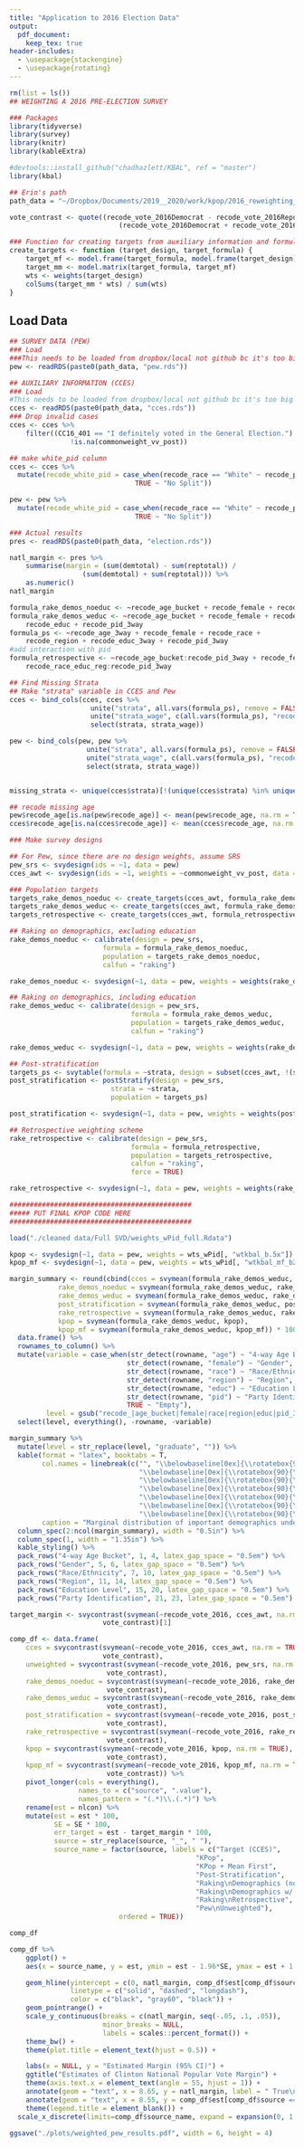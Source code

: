 ```yaml
---
title: "Application to 2016 Election Data"
output: 
  pdf_document:
    keep_tex: true
header-includes:
  - \usepackage{stackengine}
  - \usepackage{rotating}
---
```


```r
rm(list = ls())
## WEIGHTING A 2016 PRE-ELECTION SURVEY

### Packages
library(tidyverse)
library(survey)
library(knitr)
library(kableExtra)

#devtools::install_github("chadhazlett/KBAL", ref = "master") 
library(kbal)
```


```r

## Erin's path
path_data = "~/Dropbox/Documents/2019__2020/work/kpop/2016_reweighting_example/data/"
```

```r
vote_contrast <- quote((recode_vote_2016Democrat - recode_vote_2016Republican) /
                           (recode_vote_2016Democrat + recode_vote_2016Republican))

### Function for creating targets from auxiliary information and formula
create_targets <- function (target_design, target_formula) {
    target_mf <- model.frame(target_formula, model.frame(target_design))
    target_mm <- model.matrix(target_formula, target_mf)
    wts <- weights(target_design)
    colSums(target_mm * wts) / sum(wts)
}

```

## Load Data

```r
## SURVEY DATA (PEW)
### Load
###This needs to be loaded from dropbox/local not github bc it's too big
pew <- readRDS(paste0(path_data, "pew.rds"))

## AUXILIARY INFORMATION (CCES)
### Load
#This needs to be loaded from dropbox/local not github bc it's too big
cces <- readRDS(paste0(path_data, "cces.rds"))
### Drop invalid cases
cces <- cces %>%
    filter((CC16_401 == "I definitely voted in the General Election.") &
               !is.na(commonweight_vv_post))

## make white_pid column
cces <- cces %>%
  mutate(recode_white_pid = case_when(recode_race == "White" ~ recode_pid_3way,
                               TRUE ~ "No Split"))

pew <- pew %>%
  mutate(recode_white_pid = case_when(recode_race == "White" ~ recode_pid_3way,
                               TRUE ~ "No Split"))

### Actual results
pres <- readRDS(paste0(path_data, "election.rds"))

natl_margin <- pres %>%
    summarise(margin = (sum(demtotal) - sum(reptotal)) /
                  (sum(demtotal) + sum(reptotal))) %>%
    as.numeric()
natl_margin
```

```r
formula_rake_demos_noeduc <- ~recode_age_bucket + recode_female + recode_race + recode_region + recode_pid_3way
formula_rake_demos_weduc <- ~recode_age_bucket + recode_female + recode_race + recode_region + 
    recode_educ + recode_pid_3way
formula_ps <- ~recode_age_3way + recode_female + recode_race +
    recode_region + recode_educ_3way + recode_pid_3way
#add interaction with pid
formula_retrospective <- ~recode_age_bucket:recode_pid_3way + recode_female:recode_pid_3way+
    recode_race_educ_reg:recode_pid_3way
```

```r
## Find Missing Strata
## Make "strata" variable in CCES and Pew
cces <- bind_cols(cces, cces %>% 
                    unite("strata", all.vars(formula_ps), remove = FALSE) %>%
                    unite("strata_wage", c(all.vars(formula_ps), "recode_age"), remove = FALSE) %>%
                    select(strata, strata_wage))

pew <- bind_cols(pew, pew %>% 
                   unite("strata", all.vars(formula_ps), remove = FALSE) %>%
                   unite("strata_wage", c(all.vars(formula_ps), "recode_age"), remove = FALSE) %>%
                   select(strata, strata_wage))


missing_strata <- unique(cces$strata)[!(unique(cces$strata) %in% unique(pew$strata))]

## recode missing age
pew$recode_age[is.na(pew$recode_age)] <- mean(pew$recode_age, na.rm = TRUE)
cces$recode_age[is.na(cces$recode_age)] <- mean(cces$recode_age, na.rm = TRUE)

### Make survey designs

## For Pew, since there are no design weights, assume SRS
pew_srs <- svydesign(ids = ~1, data = pew)
cces_awt <- svydesign(ids = ~1, weights = ~commonweight_vv_post, data = cces)
```

```r
### Population targets
targets_rake_demos_noeduc <- create_targets(cces_awt, formula_rake_demos_noeduc)
targets_rake_demos_weduc <- create_targets(cces_awt, formula_rake_demos_weduc)
targets_retrospective <- create_targets(cces_awt, formula_retrospective)
```

```r

## Raking on demographics, excluding education
rake_demos_noeduc <- calibrate(design = pew_srs,
                       formula = formula_rake_demos_noeduc,
                       population = targets_rake_demos_noeduc,
                       calfun = "raking")

rake_demos_noeduc <- svydesign(~1, data = pew, weights = weights(rake_demos_noeduc))

## Raking on demographics, including education
rake_demos_weduc <- calibrate(design = pew_srs,
                              formula = formula_rake_demos_weduc,
                              population = targets_rake_demos_weduc,
                              calfun = "raking")

rake_demos_weduc <- svydesign(~1, data = pew, weights = weights(rake_demos_weduc))

## Post-stratification
targets_ps <- svytable(formula = ~strata, design = subset(cces_awt, !(strata %in% missing_strata)))
post_stratification <- postStratify(design = pew_srs,
                         strata = ~strata,
                         population = targets_ps)

post_stratification <- svydesign(~1, data = pew, weights = weights(post_stratification))

## Retrospective weighting scheme
rake_retrospective <- calibrate(design = pew_srs,
                              formula = formula_retrospective,
                              population = targets_retrospective,
                              calfun = "raking",
                              force = TRUE)

rake_retrospective <- svydesign(~1, data = pew, weights = weights(rake_retrospective))
```

```r
#############################################
##### PUT FINAL KPOP CODE HERE
#############################################

load("./cleaned data/Full SVD/weights_wPid_full.Rdata")

kpop <- svydesign(~1, data = pew, weights = wts_wPid[, "wtkbal_b.5x"])
kpop_mf <- svydesign(~1, data = pew, weights = wts_wPid[, "wtkbal_mf_b2x"])
```

```r
margin_summary <- round(cbind(cces = svymean(formula_rake_demos_weduc, cces_awt),
            rake_demos_noeduc = svymean(formula_rake_demos_weduc, rake_demos_noeduc),
            rake_demos_weduc = svymean(formula_rake_demos_weduc, rake_demos_weduc),
            post_stratification = svymean(formula_rake_demos_weduc, post_stratification),
            rake_retrospective = svymean(formula_rake_demos_weduc, rake_retrospective),
            kpop = svymean(formula_rake_demos_weduc, kpop),
            kpop_mf = svymean(formula_rake_demos_weduc, kpop_mf)) * 100, 1) %>%
  data.frame() %>%
  rownames_to_column() %>%
  mutate(variable = case_when(str_detect(rowname, "age") ~ "4-way Age Bucket",
                             str_detect(rowname, "female") ~ "Gender",
                             str_detect(rowname, "race") ~ "Race/Ethnicity",
                             str_detect(rowname, "region") ~ "Region",
                             str_detect(rowname, "educ") ~ "Education Level",
                             str_detect(rowname, "pid") ~ "Party Identification",
                             TRUE ~ "Empty"),
         level = gsub("recode_|age_bucket|female|race|region|educ|pid_3way", "", rowname)) %>%
  select(level, everything(), -rowname, -variable)
```

```r
margin_summary %>%
  mutate(level = str_replace(level, "graduate", "")) %>%
  kable(format = "latex", booktabs = T,
        col.names = linebreak(c("", "\\belowbaseline[0ex]{\\rotatebox{90}{\\parbox{1.1in}{\\raggedright{Target (CCES)}}}}", 
                                "\\belowbaseline[0ex]{\\rotatebox{90}{\\parbox{1.1in}{\\raggedright{Raking \\\\Demographics No Education }}}}",
                                "\\belowbaseline[0ex]{\\rotatebox{90}{\\parbox{1.1in}{\\raggedright{Raking \\\\Demographics with Education }}}}",
                                "\\belowbaseline[0ex]{\\rotatebox{90}{\\parbox{1.1in}{\\raggedright{Post-Stratification}}}}", 
                                "\\belowbaseline[0ex]{\\rotatebox{90}{\\parbox{1.1in}{\\raggedright{Raking Retrospective}}}}", 
                                "\\belowbaseline[0ex]{\\rotatebox{90}{\\parbox{1.1in}{\\raggedright{Kpop}}}}", 
                                "\\belowbaseline[0ex]{\\rotatebox{90}{\\parbox{1.1in}{\\raggedright{Kpop Mean First}}}}")), escape = FALSE,
        caption = "Marginal distribution of important demographics under different weighting models.") %>%
  column_spec(2:ncol(margin_summary), width = "0.5in") %>%
  column_spec(1, width = "1.35in") %>%
  kable_styling() %>%
  pack_rows("4-way Age Bucket", 1, 4, latex_gap_space = "0.5em") %>%
  pack_rows("Gender", 5, 6, latex_gap_space = "0.5em") %>%
  pack_rows("Race/Ethnicity", 7, 10, latex_gap_space = "0.5em") %>%
  pack_rows("Region", 11, 14, latex_gap_space = "0.5em") %>%
  pack_rows("Education Level", 15, 20, latex_gap_space = "0.5em") %>%
  pack_rows("Party Identification", 21, 23, latex_gap_space = "0.5em")
```

```r
target_margin <- svycontrast(svymean(~recode_vote_2016, cces_awt, na.rm = TRUE),
                       vote_contrast)[1]

comp_df <- data.frame(
    cces = svycontrast(svymean(~recode_vote_2016, cces_awt, na.rm = TRUE),
                       vote_contrast),
    unweighted = svycontrast(svymean(~recode_vote_2016, pew_srs, na.rm = TRUE),
                        vote_contrast),
    rake_demos_noeduc = svycontrast(svymean(~recode_vote_2016, rake_demos_noeduc, na.rm = TRUE),
                        vote_contrast),
    rake_demos_weduc = svycontrast(svymean(~recode_vote_2016, rake_demos_weduc, na.rm = TRUE),
                        vote_contrast),
    post_stratification = svycontrast(svymean(~recode_vote_2016, post_stratification, na.rm = TRUE),
                        vote_contrast),
    rake_retrospective = svycontrast(svymean(~recode_vote_2016, rake_retrospective, na.rm = TRUE),
                        vote_contrast),
    kpop = svycontrast(svymean(~recode_vote_2016, kpop, na.rm = TRUE),
                        vote_contrast),
    kpop_mf = svycontrast(svymean(~recode_vote_2016, kpop_mf, na.rm = TRUE),
                        vote_contrast)) %>%
    pivot_longer(cols = everything(),
                 names_to = c("source", ".value"), 
                 names_pattern = "(.*)\\.(.*)") %>%
    rename(est = nlcon) %>%
    mutate(est = est * 100,
           SE = SE * 100,
           err_target = est - target_margin * 100,
           source = str_replace(source, "_", " "),
           source_name = factor(source, labels = c("Target (CCES)", 
                                              "KPop", 
                                              "KPop + Mean First",
                                              "Post-Stratification", 
                                              "Raking\nDemographics (no Education)", 
                                              "Raking\nDemographics w/ Education", 
                                              "Raking\nRetrospective", 
                                              "Pew\nUnweighted"),
                           ordered = TRUE))

comp_df
```

```r
comp_df %>%
    ggplot() +
    aes(x = source_name, y = est, ymin = est - 1.96*SE, ymax = est + 1.96*SE) +

    geom_hline(yintercept = c(0, natl_margin, comp_df$est[comp_df$source == "cces"]),
               linetype = c("solid", "dashed", "longdash"),
               color = c("black", "gray60", "black")) +
    geom_pointrange() +
    scale_y_continuous(breaks = c(natl_margin, seq(-.05, .1, .05)),
                       minor_breaks = NULL,
                       labels = scales::percent_format()) +
    theme_bw() +
    theme(plot.title = element_text(hjust = 0.5)) +

    labs(x = NULL, y = "Estimated Margin (95% CI)") +
    ggtitle("Estimates of Clinton National Popular Vote Margin") +
    theme(axis.text.x = element_text(angle = 55, hjust = 1)) +
    annotate(geom = "text", x = 8.65, y = natl_margin, label = " True\n National\n Margin", hjust = 0, angle = -90, color = "gray60", size = 3.5) +
    annotate(geom = "text", x = 8.55, y = comp_df$est[comp_df$source == "cces"], label = " CCES Estimated\n Margin", hjust = 0, angle = 90, size = 3.5) +
    theme(legend.title = element_blank()) +
  scale_x_discrete(limits=comp_df$source_name, expand = expansion(0, 1.2))
```

```r
ggsave("./plots/weighted_pew_results.pdf", width = 6, height = 4)
```